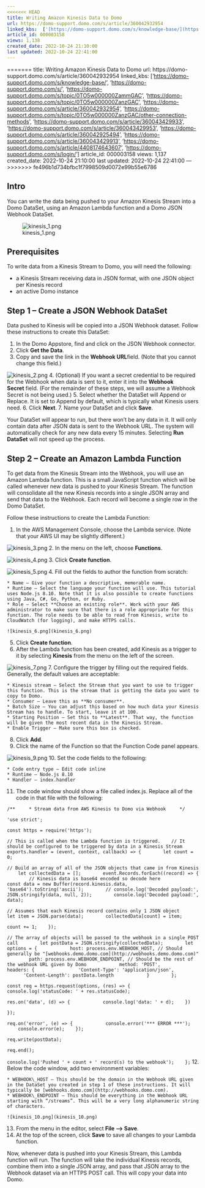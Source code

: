 ```yaml
---
<<<<<<< HEAD
title: Writing Amazon Kinesis Data to Domo
url: https://domo-support.domo.com/s/article/360042932954
linked_kbs:  ['[https://domo-support.domo.com/s/knowledge-base/](https://domo-support.domo.com/s/knowledge-base/)', '[https://domo-support.domo.com/s/](https://domo-support.domo.com/s/)', '[https://domo-support.domo.com/s/topic/0TO5w000000ZammGAC](https://domo-support.domo.com/s/topic/0TO5w000000ZammGAC)', '[https://domo-support.domo.com/s/topic/0TO5w000000ZanzGAC](https://domo-support.domo.com/s/topic/0TO5w000000ZanzGAC)', '[https://domo-support.domo.com/s/article/360042932954](https://domo-support.domo.com/s/article/360042932954)', '[https://domo-support.domo.com/s/topic/0TO5w000000ZanzGAC/other-connection-methods](https://domo-support.domo.com/s/topic/0TO5w000000ZanzGAC/other-connection-methods)', '[https://domo-support.domo.com/s/article/360043429933](https://domo-support.domo.com/s/article/360043429933)', '[https://domo-support.domo.com/s/article/360043429953](https://domo-support.domo.com/s/article/360043429953)', '[https://domo-support.domo.com/s/article/360042925494](https://domo-support.domo.com/s/article/360042925494)', '[https://domo-support.domo.com/s/article/360043429913](https://domo-support.domo.com/s/article/360043429913)', '[https://domo-support.domo.com/s/article/4408174643607](https://domo-support.domo.com/s/article/4408174643607)', '[https://domo-support.domo.com/s/login/](https://domo-support.domo.com/s/login/)']
article_id: 000003158
views: 1,138
created_date: 2022-10-24 21:10:00
last updated: 2022-10-24 22:41:00
---
```

=======
title: Writing Amazon Kinesis Data to Domo
url: https://domo-support.domo.com/s/article/360042932954
linked_kbs:  ['[https://domo-support.domo.com/s/knowledge-base/](https://domo-support.domo.com/s/knowledge-base/)', '[https://domo-support.domo.com/s/](https://domo-support.domo.com/s/)', '[https://domo-support.domo.com/s/topic/0TO5w000000ZammGAC](https://domo-support.domo.com/s/topic/0TO5w000000ZammGAC)', '[https://domo-support.domo.com/s/topic/0TO5w000000ZanzGAC](https://domo-support.domo.com/s/topic/0TO5w000000ZanzGAC)', '[https://domo-support.domo.com/s/article/360042932954](https://domo-support.domo.com/s/article/360042932954)', '[https://domo-support.domo.com/s/topic/0TO5w000000ZanzGAC/other-connection-methods](https://domo-support.domo.com/s/topic/0TO5w000000ZanzGAC/other-connection-methods)', '[https://domo-support.domo.com/s/article/360043429933](https://domo-support.domo.com/s/article/360043429933)', '[https://domo-support.domo.com/s/article/360043429953](https://domo-support.domo.com/s/article/360043429953)', '[https://domo-support.domo.com/s/article/360042925494](https://domo-support.domo.com/s/article/360042925494)', '[https://domo-support.domo.com/s/article/360043429913](https://domo-support.domo.com/s/article/360043429913)', '[https://domo-support.domo.com/s/article/4408174643607](https://domo-support.domo.com/s/article/4408174643607)', '[https://domo-support.domo.com/s/login/](https://domo-support.domo.com/s/login/)']
article_id: 000003158
views: 1,137
created_date: 2022-10-24 21:10:00
last updated: 2022-10-24 22:41:00
---
>>>>>>> fe496b1d734bfbc1f7998509d0072e99b55e6786



Intro
-----


You can write the data being pushed to your Amazon Kinesis Stream into a Domo DataSet, using an Amazon Lambda function and a Domo JSON Webhook DataSet.  
   
![kinesis_1.png](kinesis_1.png)


Prerequisites
-------------


To write data from a Kinesis Stream to Domo, you will need the following:


* a Kinesis Stream receiving data in JSON format, with one JSON object per Kinesis record
* an active Domo instance


Step 1 – Create a JSON Webhook DataSet
--------------------------------------


Data pushed to Kinesis will be copied into a JSON Webhook dataset. Follow these instructions to create this DataSet:


1. In the Domo Appstore, find and click on the JSON Webhook connector.
2. Click **Get the Data**.
3. Copy and save the link in the **Webhook URL**field. (Note that you cannot change this field.)  
   
![kinesis_2.png](kinesis_2.png)
4. (Optional) If you want a secret credential to be required for the Webhook when data is sent to it, enter it into the **Webhook Secret** field. (For the remainder of these steps, we will assume a Webhook Secret is not being used.)
5. Select whether the DataSet will Append or Replace. It is set to Append by default, which is typically what Kinesis users need.
6. Click **Next**.
7. Name your DataSet and click **Save**.


Your DataSet will appear to run, but there won’t be any data in it. It will only contain data after JSON data is sent to the Webhook URL. The system will automatically check for any new data every 15 minutes. Selecting **Run DataSet** will not speed up the process.


Step 2 – Create an Amazon Lambda Function
-----------------------------------------


To get data from the Kinesis Stream into the Webhook, you will use an Amazon Lambda function. This is a small JavaScript function which will be called whenever new data is pushed to your Kinesis Stream. The function will consolidate all the new Kinesis records into a single JSON array and send that data to the Webhook. Each record will become a single row in the Domo DataSet.


Follow these instructions to create the Lambda Function:


1. In the AWS Management Console, choose the Lambda service. (Note that your AWS UI may be slightly different.)  
   
![kinesis_3.png](kinesis_3.png)
2. In the menu on the left, choose **Functions**.  
   
![kinesis_4.png](kinesis_4.png)
3. Click **Create function**.  
   
![kinesis_5.png](kinesis_5.png)
4. Fill out the fields to author the function from scratch:


	* Name – Give your function a descriptive, memorable name.
	* Runtime – Select the language your function will use. This tutorial uses Node.js 8.10. Note that it is also possible to create functions using Java, C#, Go, Python, or Ruby.
	* Role – Select **Choose an existing role**. Work with your AWS administrator to make sure that there is a role appropriate for this function. The role needs to be able to read from Kinesis, write to CloudWatch (for logging), and make HTTPS calls.  
	   
	![kinesis_6.png](kinesis_6.png)
5. Click **Create function**.
6. After the Lambda function has been created, add Kinesis as a trigger to it by selecting **Kinesis** from the menu on the left of the screen.  
   
![kinesis_7.png](kinesis_7.png)
7. Configure the trigger by filling out the required fields. Generally, the default values are acceptable:


	* Kinesis stream – Select the Stream that you want to use to trigger this function. This is the stream that is getting the data you want to copy to Domo.
	* Consumer – Leave this as **No consumer**.
	* Batch Size – You can adjust this based on how much data your Kinesis Stream has to handle. To start, leave it at 100.
	* Starting Position – Set this to **Latest**. That way, the function will be given the most recent data in the Kinesis Stream.
	* Enable Trigger – Make sure this box is checked.
8. Click **Add**.
9. Click the name of the Function so that the Function Code panel appears.  
   
![kinesis_9.png](kinesis_9.png)
10. Set the code fields to the following:


	* Code entry type – Edit code inline
	* Runtime – Node.js 8.10
	* Handler – index.handler
11. The code window should show a file called index.js. Replace all of the code in that file with the following:


`/**  
  * Stream data from AWS Kinesis to Domo via Webhook  
  */`


`'use strict';`


`const https = require('https');`


`// This is called when the Lambda function is triggered.  
 // It should be configured to be triggered by data in a Kinesis Stream  
 exports.handler = (event, context, callback) => {  
     let count = 0;`


`// Build an array of all of the JSON objects that came in from Kinesis  
     let collectedData = [];  
     event.Records.forEach((record) => {  
         // Kinesis data is base64 encoded so decode here  
         const data = new Buffer(record.kinesis.data, 'base64').toString('ascii');  
     // console.log('Decoded payload:', JSON.stringify(data, null, 2));  
     console.log('Decoded payload:', data);`


`// Assumes that each Kinesis record contains only 1 JSON object  
     let item = JSON.parse(data);  
     collectedData[count] = item;`


`count += 1;  
 });`


`// The array of objects will be passed to the webhook in a single POST call  
     let postData = JSON.stringify(collectedData);  
     let options = {  
         host: process.env.WEBHOOK_HOST, // Should generally be "[webhooks.demo.domo.com](http://webhooks.demo.domo.com)"  
         path: process.env.WEBHOOK_ENDPOINT, // Should be the rest of the webhook URL given by Domo  
         method: 'POST',  
         headers: {  
             'Content-Type': 'application/json',  
             'Content-Length': postData.length  
         }  
     };`


`const req = https.request(options, (res) => {  
         console.log('statusCode: ' + res.statusCode);`


`res.on('data', (d) => {  
         console.log('data: ' + d);  
 })`


`});`


`req.on('error', (e) => {  
         console.error('*** ERROR ***');  
     console.error(e);  
 });`


`req.write(postData);`


`req.end();`


`console.log('Pushed ' + count + ' record(s) to the webhook');  
 };`
12. Below the code window, add two environment variables:


	* WEBHOOK\_HOST – This should be the domain in the Webhook URL given in the DataSet you created in step 1 of these instructions. It will typically be [webhooks.domo.com](http://webhooks.domo.com).
	* WEBHOOK\_ENDPOINT – This should be everything in the Webhook URL starting with “/streams”. This will be a very long alphanumeric string of characters.  
	   
	![kinesis_10.png](kinesis_10.png)
13. From the menu in the editor, select **File --> Save**.
14. At the top of the screen, click **Save** to save all changes to your Lambda function.


Now, whenever data is pushed into your Kinesis Stream, this Lambda function will run. The function will take the individual Kinesis records, combine them into a single JSON array, and pass that JSON array to the Webhook dataset via an HTTPS POST call. This will copy your data into Domo.

